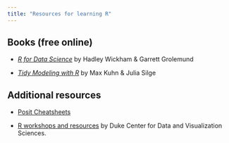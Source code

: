 ```yaml
---
title: "Resources for learning R"
---
```


## Books (free online)

-   [*R for Data Science*](https://r4ds.had.co.nz/) by Hadley Wickham & Garrett Grolemund

-   [*Tidy Modeling with R*](https://tmwr.org) by Max Kuhn & Julia Silge

## Additional resources

-   [Posit Cheatsheets](https://posit.co/resources/cheatsheets/)

-   [R workshops and resources](https://rfun.library.duke.edu/#portfolio) by Duke Center for Data and Visualization Sciences.
